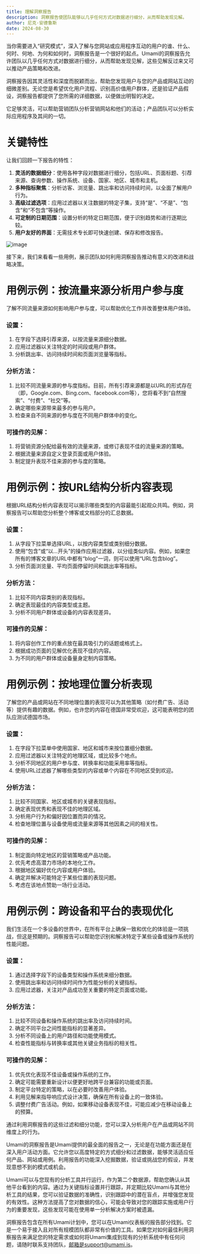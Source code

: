 ```yaml
---
title: 理解洞察报告
description: 洞察报告使团队能够以几乎任何方式对数据进行细分，从而帮助发现见解。
author: 尼克·安德鲁斯
date: 2024-08-30
---
```


当你需要进入“研究模式”，深入了解与您网站或应用程序互动的用户的谁、什么、何时、何地、为何和如何时，洞察报告是一个很好的起点。Umami的洞察报告允许团队以几乎任何方式对数据进行细分，从而帮助发现见解，这些见解反过来又可以推动产品策略和改进。

洞察报告因其灵活性和深度而脱颖而出，帮助您发现用户与您的产品或网站互动的细微差别。无论您是希望优化用户流程、识别高价值用户群体，还是验证产品假设，洞察报告都提供了您所需的详细数据，以便做出明智的决定。

它足够灵活，可以帮助营销团队分析营销网站和他们的活动；产品团队可以分析实际应用程序及其间的一切。

# 关键特性

让我们回顾一下报告的特性：

1. **灵活的数据细分**：使用各种字段对数据进行细分，包括URL、页面标题、引荐来源、查询参数、操作系统、设备、国家、地区、城市和主机。
2. **多种指标聚焦**：分析访客、浏览量、跳出率和访问持续时间，以全面了解用户行为。
3. **高级过滤选项**：应用过滤器以关注数据的特定子集，支持“是”、“不是”、“包含”和“不包含”等操作。
4. **可定制的日期范围**：设置分析的特定日期范围，便于识别趋势和进行逐期比较。
5. **用户友好的界面**：无需技术专长即可快速创建、保存和修改报告。

![image](/images/blog/screenshot-insights-report.png)

接下来，我们来看看一些用例，展示团队如何利用洞察报告推动有意义的改进和战略决策。

# 用例示例：按流量来源分析用户参与度

了解不同流量来源如何影响用户参与度，可以帮助优化工作并改善整体用户体验。

### 设置：

1. 在字段下选择引荐来源，以按流量来源细分数据。
2. 应用过滤器以关注特定的时间段或用户群体。
3. 分析跳出率、访问持续时间和页面浏览量等指标。

### 分析方法：

1. 比较不同流量来源的参与度指标。目前，所有引荐来源都是以URL的形式存在（即，Google.com、Bing.com、facebook.com等），您将看不到“自然搜索”、“付费”、“社交”等。
2. 确定哪些来源带来最多的参与用户。
3. 检查来自不同来源的参与度在不同用户群体中的变化。

### 可操作的见解：

1. 将营销资源分配给最有效的流量来源，或修订表现不佳的流量来源的策略。
2. 根据流量来源自定义登录页面或用户体验。
3. 制定提升表现不佳来源的参与度的策略。

# 用例示例：按URL结构分析内容表现

根据URL结构分析内容表现可以揭示哪些类型的内容最能引起观众共鸣。例如，洞察报告可以帮助您分析整个博客或文档部分的汇总数据。

### 设置：

1. 从字段下拉菜单选择URL，以按内容类型或类别细分数据。
2. 使用“包含”或“以...开头”的操作应用过滤器，以分组类似内容。例如，如果您所有的博客文章的URL中都有“blog”一词，则可以使用“URL包含blog”。
3. 分析页面浏览量、平均页面停留时间和跳出率等指标。

### 分析方法：

1. 比较不同内容类别的表现指标。
2. 确定表现最佳的内容类型或主题。
3. 分析不同用户群体或设备的内容表现差异。

### 可操作的见解：

1. 将内容创作工作的重点放在最具吸引力的话题或格式上。
2. 根据成功页面的见解优化表现不佳的内容。
3. 为不同的用户群体或设备量身定制内容策略。

# 用例示例：按地理位置分析表现

了解您的产品或网站在不同地理位置的表现可以为其他策略（如付费广告、活动等）提供有趣的数据。例如，也许您的内容在德国非常受欢迎，这可能表明您的团队应测试德国市场。

### 设置：

1. 在字段下拉菜单中使用国家、地区和城市来按位置细分数据。
2. 应用过滤器以关注特定的地理区域，或比较多个地点。
3. 分析不同地区的用户参与度、转换率和功能采用率等指标。
4. 使用URL过滤器了解哪些类型的内容或单个内容在不同地区受到欢迎。

### 分析方法：

1. 比较不同国家、地区或城市的关键表现指标。
2. 确定表现优秀和表现不佳的地理区域。
3. 分析用户行为和偏好因位置而异的情况。
4. 检查地理位置与设备使用或流量来源等其他因素之间的相关性。

### 可操作的见解：

1. 制定面向特定地区的营销策略或产品功能。
2. 优先考虑高潜力市场的本地化工作。
3. 根据地区偏好优化内容或用户体验。
4. 确定并解决可能特定于某些位置的表现问题。
5. 考虑在该地点赞助一场行业活动。

# 用例示例：跨设备和平台的表现优化

我们生活在一个多设备的世界中，在所有平台上确保一致和优化的体验是一项挑战，但这是预期的。洞察报告可以帮助您识别和解决特定于某些设备或操作系统的性能问题。

### 设置：

1. 通过选择字段下的设备类型和操作系统来细分数据。
2. 使用跳出率和访问持续时间作为性能分析的关键指标。
3. 应用过滤器，关注对产品成功至关重要的特定页面或功能。

### 分析方法：

1. 比较不同设备和操作系统的跳出率及访问持续时间。
2. 确定不同平台之间性能指标的显著差异。
3. 分析不同设备上的用户路径和功能使用模式。
4. 检查性能指标与转换率或其他关键业务指标的相关性。

### 可操作的见解：

1. 优先优化表现不佳设备或操作系统的工作。
2. 确定可能需要重新设计以便更好地跨平台兼容的功能或页面。
3. 制定平台特定的策略，以在必要时改善用户体验。
4. 利用见解来指导响应式设计决策，确保在所有设备上的一致体验。
5. 调整付费广告活动。例如，如果移动设备表现不佳，可能应减少在移动设备上的预算。

通过利用洞察报告的这些过滤和细分功能，您可以深入分析用户在产品或网站不同维度上的行为。

Umami的洞察报告是Umami提供的最全面的报告之一，无论是在功能方面还是在深入用户活动方面。它允许您以高度特定的方式细分和过滤数据，能够灵活适应任何产品、网站或用例。利用报告的功能深入挖掘数据，验证或挑战您的假设，并发现意想不到的模式或机会。

Umami可以与您现有的分析工具并行运行，作为第二个数据源，帮助您确认从其他平台看到的内容。通过为关键指标设置并行跟踪，并定期比较Umami与其他分析工具的结果，您可以验证数据的准确性，识别跟踪中的潜在盲点，并增强您发现的有效性。这种方法提高了您对数据的信心，可能会导致对您的跟踪实施或用户行为的重要发现，这些发现可能在使用单一分析解决方案时被遗漏。

洞察报告包含在所有Umami计划中，您可以在Umami仪表板的报告部分找到。它是一个易于接入且对所有规模团队都非常有价值的工具。如果您对如何最佳利用洞察报告来满足您的特定需求或如何将Umami集成到现有的分析系统中有任何问题，请随时联系支持团队，邮箱是support@umami.is。